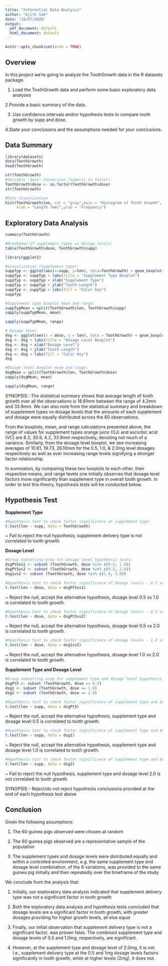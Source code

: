 ---
title: "Inferential Data Analysis"
author: "Ajith Sam"
date: "19/07/2020"
output:
  pdf_document: default
  html_document: default
---

```{r setup, include=FALSE}
knitr::opts_chunk$set(echo = TRUE)
```

## Overview

In this project we're going to analyze the ToothGrowth data in the R datasets package.

1. Load the ToothGrowth data and perform some basic exploratory data analyses

2.Provide a basic summary of the data.

3. Use confidence intervals and/or hypothesis tests to compare tooth growth by supp and dose.

4.State your conclusions and the assumptions needed for your conclusions.

## Data Summary

```{r , cache=TRUE}
library(datasets)
data(ToothGrowth)
head(ToothGrowth)
```

```{r , cache=TRUE}
str(ToothGrowth)
#Variable "dose" conversion (numeric to factor):
ToothGrowth$dose <- as.factor(ToothGrowth$dose)
str(ToothGrowth)
```

```{r , cache=TRUE}
#Data Visualization
hist(ToothGrowth$len, col = "gray",main = "Histogram of Tooth Growth",
     xlab = "Length (mm)",ylab = "Frequency")
```

## Exploratory Data Analysis

```{r , cache=TRUE}
summary(ToothGrowth)
```

```{r , cache=TRUE}
#Breakdown of supplement types vs dosage levels:
table(ToothGrowth$dose, ToothGrowth$supp)
```

```{r , cache=TRUE}
library(ggplot2)

#Visualization (Supplement type):
suppTyp <- ggplot(aes(x=supp, y=len), data=ToothGrowth) + geom_boxplot(aes(fill=supp))
suppTyp <- suppTyp + labs(title = "Supplement Type Boxplot")
suppTyp <- suppTyp + xlab("Supplement Type")
suppTyp <- suppTyp + ylab("Tooth Length")
suppTyp <- suppTyp + labs(fill = "Color Key")
suppTyp
```

```{r , cache=TRUE}
#Supplement type boxplot mean and range:
suppTypMean = split(ToothGrowth$len, ToothGrowth$supp)
sapply(suppTypMean, mean)
```

```{r , cache=TRUE}
sapply(suppTypMean, range)
```

```{r , cache=TRUE}
# Dosage level
dsg <- ggplot(aes(x = dose, y = len), data = ToothGrowth) + geom_boxplot(aes(fill = dose))
dsg <- dsg + labs(title = "Dosage Level Boxplot")
dsg <- dsg + xlab("Dosage Level")
dsg <- dsg + ylab("Tooth Length")
dsg <- dsg + labs(fill = "Color Key")
dsg
```

```{r , cache=TRUE}
#Dosage level boxplot mean and range:
dsgMean = split(ToothGrowth$len, ToothGrowth$dose)
sapply(dsgMean, mean)
```

```{r , cache=TRUE}
sapply(dsgMean, range)
```

SYNOPSIS : The statistical summary shows that average length of tooth growth over all the observations is 18.81mm between the range of 4.2mm and 33.9mm. We can also note from the statistical summary and breakdown of supplement types vs dosage levels that the amounts of each supplement and dosage were equally distributed across the 60 observations. 

From the boxplots, mean, and range calculations presented above, the range of values for supplement types orange juice (OJ) and ascorbic acid (VC) are 8.2, 30.9, 4.2, 33.9mm respectively, denoting not much of a variance. Similarly, from the dosage level boxplot, we see increasing averages of 10.61, 19.73, 26.10mm for the 0.5, 1.0, & 2.0mg level dosages respectively as well as ever increasing range levels signifying a stronger factor relationship.

In summation, by comparing these two boxplots to each other, their respective means, and range levels one initially observes that dosage level factors more significantly than supplement type in overall tooth growth. In order to test this theory, hypothesis tests will be conducted below.

## Hypothesis Test

**Supplement Type**

```{r , cache=TRUE}
#Hypothesis test to check factor significance of supplement type: 
t.test(len ~ supp, data = ToothGrowth)
```

~ Fail to reject the null hypothesis, supplement delivery type is not correlated to tooth growth.

**Dosage Level**

```{r , cache=TRUE}
#Group subsetting prep for dosage level hypothesis tests:
dsgPt5vs1 <- subset (ToothGrowth, dose %in% c(0.5, 1.0)) 
dsgPt5vs2 <- subset (ToothGrowth, dose %in% c(0.5, 2.0)) 
dsg1vs2 <- subset (ToothGrowth, dose %in% c(1.0, 2.0)) 
```

```{r , cache=TRUE}
#Hypothesis test to check factor significance of dosage levels - 0.5 vs 1.0:
t.test(len ~ dose, data = dsgPt5vs1)
```

~ Reject the null, accept the alternative hypothesis, dosage level 0.5 vs 1.0 is correlated to tooth growth.

```{r , cache=TRUE}
#Hypothesis test to check factor significance of dosage levels - 0.5 vs 2.0:
t.test(len ~ dose, data = dsgPt5vs2)
```

~ Reject the null, accept the alternative hypothesis, dosage level 0.5 vs 2.0 is correlated to tooth growth.


```{r , cache=TRUE}
#Hypothesis test to check factor significance of dosage levels - 1.0 vs 2.0:
t.test(len ~ dose, data = dsg1vs2)
```

~ Reject the null, accept the alternative hypothesis, dosage level 1.0 vs 2.0 is correlated to tooth growth.


**Supplement Type and Dosage Level**

```{r , cache=TRUE}
#Group subsetting prep for supplement type and dosage level hypothesis tests:
dsgPt5 <- subset (ToothGrowth, dose == 0.5) 
dsg1 <- subset (ToothGrowth, dose == 1.0)
dsg2 <- subset (ToothGrowth, dose == 2.0)
```

```{r , cache=TRUE}
#Hypothesis test to check factor significance of supplement type and dosage level 0.5:
t.test(len ~ supp, data = dsgPt5)
```

~ Reject the null, accept the alternative hypothesis, supplement type and dosage level 0.5 is correlated to tooth growth.

```{r , cache=TRUE}
#Hypothesis test to check factor significance of supplement type and dosage level 1.0:
t.test(len ~ supp, data = dsg1)
```

~ Reject the null, accept the alternative hypothesis, supplement type and dosage level 1.0 is correlated to tooth growth.

```{r , cache=TRUE}
#Hypothesis test to check factor significance of supplement type and dosage level 2.0:
t.test(len ~ supp, data = dsg2)
```


~ Fail to reject the null hypothesis, supplement type and dosage level 2.0 is not correlated to tooth growth.

SYNOPSIS - Reject/do not reject hypothesis conclusions provided at the end of each hypothesis test above


## Conclusion

Given the following assumptions:

 1. The 60 guinea pigs observed were chosen at random

 2. The 60 guinea pigs observed are a representative sample of the population

 3. The supplement types and dosage levels were distributed equally and within a controlled environment, e.g. the same supplement type and dosage level combination, of the 6 variations, was provided to the same guinea pig initially and then repeatedly over the timeframe of the study

We conclude from the analysis that:

 1. Initially, our exploratory data analysis indicated that supplement delivery type was not a significant factor in tooth growth

 2. Both the exploratory data analysis and hypothesis tests concluded that dosage levels are a significant factor in tooth growth, with greater dosages providing for higher growth levels, all else equal

 3. Finally, our initial observation that supplement delivery type is not a significant factor, was proven false. The combined supplement type and dosage levels of 0.5 and 1.0mg, respectively, are significant.

 4. However, at the supplement type and dosage level of 2.0mg, it is not. I.e., supplement delivery type at the 0.5 and 1mg dosage levels factors significantly in tooth growth, while at higher levels (2mg), it does not.




